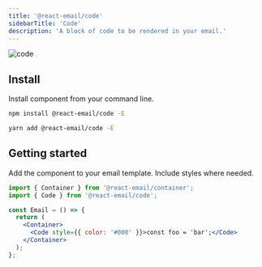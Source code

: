 ```yaml
---
title: '@react-email/code'
sidebarTitle: 'Code'
description: 'A block of code to be rendered in your email.'
---
```



<img className="rounded-md" src="/docs/images/components/code.png" alt="code" />

## Install

Install component from your command line.

<CodeGroup>

```sh npm
npm install @react-email/code -E
```

```sh yarn
yarn add @react-email/code -E
```

</CodeGroup>

## Getting started

Add the component to your email template. Include styles where needed.

```jsx
import { Container } from '@react-email/container';
import { Code } from '@react-email/code';

const Email = () => {
  return (
    <Container>
      <Code style={{ color: '#000' }}>const foo = 'bar';</Code>
    </Container>
  );
};
```

